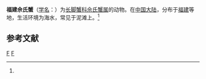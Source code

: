 {{Speciesbox
| taxon = Ser fukiensis
| binomial_authority = (Rathbun, 1929)<ref name='id11871'>{{cite web| url =http://www.bioinfo.cn/db05/BjdwSpecies.php?action=view&id=11871| title =福建佘氏蟹| work =《中国动物物种编目数据库》| publisher =中国科学院微生物研究所| author =中国科学院动物研究所| accessdate =2009-04-28| deadurl =yes| archiveurl =https://web.archive.org/web/20160305014303/http://www.bioinfo.cn/db05/BjdwSpecies.php?action=view&id=11871| archivedate =2016-03-05}}</ref>
}}

'''福建佘氏蟹'''（[[学名|学名]]：{{lang|la|''Ser fukiensis''}}）为[[长脚蟹科|长脚蟹科]][[佘氏蟹属|佘氏蟹属]]的动物。在[[中国大陆|中国大陆]]，分布于[[福建|福建]]等地，生活环境为海水，常见于泥滩上。<ref name='id11871'/>

== 参考文献 ==
{{reflist}}

{{螃蟹小作品}}
{{taxonbar}}
[[Category:_1929年描述的动物|F]]
[[Category:佘氏蟹属|F]]